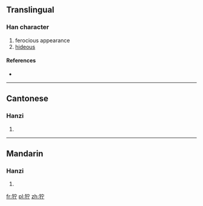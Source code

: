 {{also|獰}}
==Translingual==

===Han character===
{{Han char|rn=94|rad=犬|as=05|sn=8|four=|canj=大竹十一弓 (KHJMN)}}

# ferocious appearance
# [[hideous]]

====References====
* {{Han ref|kx=0709.181|hdz=21341.110|uh=72DE|ud=29406}}

----

==Cantonese==

===Hanzi===
{{yue-hanzi|jyut=|y=ning4|tra=獰}}

# {{defn|Cantonese|sort=犬05}}

----

==Mandarin==

===Hanzi===
{{cmn-hanzi|tra=獰|pin=[[hǎng]] ([[hang3]]), [[kěn]] ([[ken3]]), [[níng]] ([[ning2]]), [[yán]] ([[yan2]]), [[yín]] ([[yin2]])|wg=hang<sup>3</sup>, k'en<sup>3</sup>, ning<sup>2</sup>, yen<sup>2</sup>, yin<sup>2</sup>}}

# {{defn|Mandarin|sort=犬05}}

[[fr:狞]]
[[pl:狞]]
[[zh:狞]]